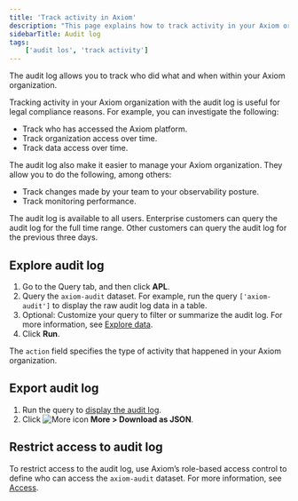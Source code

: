 ```yaml
---
title: 'Track activity in Axiom'
description: "This page explains how to track activity in your Axiom organization with the audit log."
sidebarTitle: Audit log
tags:
    ['audit los', 'track activity']
---
```


The audit log allows you to track who did what and when within your Axiom organization.

Tracking activity in your Axiom organization with the audit log is useful for legal compliance reasons. For example, you can investigate the following:

- Track who has accessed the Axiom platform.
- Track organization access over time.
- Track data access over time.

The audit log also make it easier to manage your Axiom organization. They allow you to do the following, among others:

- Track changes made by your team to your observability posture.
- Track monitoring performance.

The audit log is available to all users. Enterprise customers can query the audit log for the full time range. Other customers can query the audit log for the previous three days.

## Explore audit log

1. Go to the Query tab, and then click **APL**.
2. Query the `axiom-audit` dataset. For example, run the query `['axiom-audit']` to display the raw audit log data in a table.
3. Optional: Customize your query to filter or summarize the audit log. For more information, see [Explore data](/query-data/explore).
4. Click **Run**.

The `action` field specifies the type of activity that happened in your Axiom organization.

## Export audit log

1. Run the query to [display the audit log](#explore-audit-logs).
2. Click <img src="/doc-assets/icons/ellipsis-vertical.svg" className="inline-icon" alt="More icon" /> **More > Download as JSON**.

## Restrict access to audit log

To restrict access to the audit log, use Axiom’s role-based access control to define who can access the `axiom-audit` dataset. For more information, see [Access](/reference/settings#access-overview).